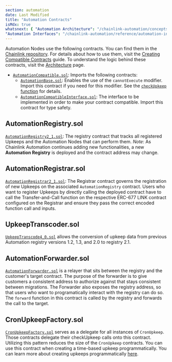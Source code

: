 ```yaml
---
section: automation
date: Last Modified
title: "Automation Contracts"
isMdx: true
whatsnext: { "Automation Architecture": "/chainlink-automation/concepts/automation-architecture",
"Automation Interfaces": "/chainlink-automation/reference/automation-interfaces" }
---
```


Automation Nodes use the following contracts. You can find them in the [Chainlink repository](https://github.com/smartcontractkit/chainlink/tree/develop/contracts/src/v0.8/automation). For details about how to use them, visit the [Creating Compatible Contracts](/chainlink-automation/guides/compatible-contracts) guide. To understand the logic behind these contracts, visit the [Architecture](/chainlink-automation/concepts/automation-architecture) page.

- [`AutomationCompatible.sol`](https://github.com/smartcontractkit/chainlink/blob/develop/contracts/src/v0.8/automation/AutomationCompatible.sol): Imports the following contracts:
  - [`AutomationBase.sol`](https://github.com/smartcontractkit/chainlink/blob/develop/contracts/src/v0.8/automation/AutomationBase.sol): Enables the use of the `cannotExecute` modifier. Import this contract if you need for this modifier. See the [`checkUpkeep` function](/chainlink-automation/reference/automation-interfaces#checkupkeep-function) for details.
  - [`AutomationCompatibleInterface.sol`](https://github.com/smartcontractkit/chainlink/blob/master/contracts/src/v0.8/automation/interfaces/AutomationCompatibleInterface.sol): The interface to be implemented in order to make your contract compatible. Import this contract for type safety.

## AutomationRegistry.sol

[`AutomationRegistry2_1.sol`](https://github.com/smartcontractkit/chainlink/blob/develop/contracts/src/v0.8/automation/v2_1/KeeperRegistry2_1.sol): The registry contract that tracks all registered Upkeeps and the Automation Nodes that can perform them. _Note_: As Chainlink Automation continues adding new functionalities, a new **Automation Registry** is deployed and the contract address may change.

## AutomationRegistrar.sol

[`AutomationRegistrar2_1.sol`](https://github.com/smartcontractkit/chainlink/blob/develop/contracts/src/v0.8/automation/v2_1/AutomationRegistrar2_1.sol): The Registrar contract governs the registration of new Upkeeps on the associated `AutomationRegistry` contract. Users who want to register Upkeeps by directly calling the deployed contract have to call the Transfer-and-Call function on the respective ERC-677 LINK contract configured on the Registrar and ensure they pass the correct encoded function call and inputs.

## UpkeepTranscoder.sol

[`UpkeepTranscode4_0.sol`](https://github.com/smartcontractkit/chainlink/blob/develop/contracts/src/v0.8/automation/v2_1/UpkeepTranscoder4_0.sol) allows the conversion of upkeep data from previous Automation registry versions 1.2, 1.3, and 2.0 to registry 2.1.

## AutomationForwarder.sol

[`AutomationForwarder.sol`](https://github.com/smartcontractkit/chainlink/blob/develop/contracts/src/v0.8/automation/AutomationForwarder.sol) is a relayer that sits between the registry and the customer's target contract. The purpose of the forwarder is to give customers a consistent address to authorize against that stays consistent between migrations. The Forwarder also exposes the registry address, so that users who want to programatically interact with the registry can do so. The `forward` function in this contract is called by the registry and forwards the call to the target.

## CronUpkeepFactory.sol

[`CronUpkeepFactory.sol`](https://github.com/smartcontractkit/chainlink/blob/f6256c3b6ea64a91aadc9ac7df30e9bf35dca557/contracts/src/v0.8/automation/upkeeps/CronUpkeepFactory.sol) serves as a delegate for all instances of `CronUpkeep`. Those contracts delegate their checkUpkeep calls onto this contract. Utilizing this pattern reduces the size of the `CronUpkeep` contracts. You can use this contract when creating a time-based upkeep programmatically. You can learn more about creating upkeeps programmatically [here](/chainlink-automation/guides/register-upkeep-in-contract).
